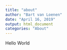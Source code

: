 ```yaml
---
title: "about"
author: "Bart van Loenen"
date: "April 16, 2019"
output: html_document
categories: "About"
---
```


Hello World